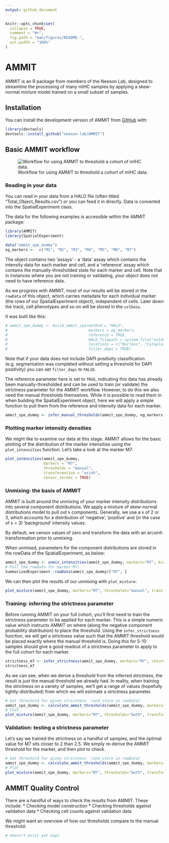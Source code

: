 ```yaml
---
output: github_document
---
```


<!-- README.md is generated from README.Rmd. Please edit that file -->

```r
knitr::opts_chunk$set(
  collapse = TRUE,
  comment = "#>",
  fig.path = "man/figures/README-",
  out.width = "100%"
)
```

# AMMIT

<!-- badges: start -->
<!-- badges: end -->

AMMIT is an R package from members of the Neeson Lab, designed to streamline the processing of many mIHC samples by applying a skew-normal mixture model trained on a small subset of samples.

## Installation

You can install the development version of AMMIT from [GitHub](https://github.com/) with:

``` r
library(devtools)
devtools::install_github("neeson-lab/AMMIT")
```

## Basic AMMIT workflow 

![Workflow for using AMMIT to threshold a cohort of mIHC data.](man/figures/ammit_package_workflow.png)


### Reading in your data

You can read in your data from a HALO file (often titled "Total_Object_Results.csv") or you can feed it in directly. Data is converted into the SpatialExperiment class. 

The data for the following examples is accessible within the AMMIT package:

``` r
library(AMMIT)
library(SpatialExperiment)
``` 
  
```r
data("ammit_spe_dummy")
eg_markers <-  c("M1", "M2", "M3", "M4", "M5", "M6", "M7")
```

The object contains two 'assays' - a 'data' assay which contains the intensity data for each marker and cell, and a 'reference' assay which contains the manually-thresholded state for each marker and cell. Note that in instances where you are not training or validating, your object does not need to have reference data. 

As we progress with AMMIT, most of our results will be stored in the `rowData` of this object, which carries metadata for each individual marker (the rows of our SpatialExperiment object), independent of cells. Later down the track, cell phenotypes and so on will be stored in the `colData`. 

It was built like this: 

```r
# ammit_spe_dummy <- build_ammit_spe(method = "HALO",
#                                    markers = eg_markers,
#                                    reference = TRUE,
#                                    HALO_filepath = system.file("extdata", "halo_output.csv", package="AMMIT"),
#                                    locations = c("Nucleus", "Cytoplasm", "Nucleus", "Cytoplasm", "Cytoplasm", "Cytoplasm", "Cytoplasm"),
#                                    filter_dapi = TRUE)
```

Note that if your data does not include DAPI positivity classification (e.g. segmentation was completed without setting a threshold for DAPI positivity) you can set `filter_dapi` to `FALSE`. 

The reference parameter here is set to `TRUE`, indicating this data has already been manually-thresholded and can be used to train (or validate) the strictness parameter for the AMMIT workflow. However, to do this we also need the manual thresholds themselves. While it is possible to read them in when building the SpatialExperiment object, here we will apply a simple function to pull them from the reference and intensity data for each marker. 

```r
ammit_spe_dummy <- infer_manual_thresholds(ammit_spe_dummy, eg_markers)
```

### Plotting marker intensity densities

We might like to examine our data at this stage. AMMIT allows for the basic plotting of the distribution of the marker intensities using the `plot_intensities` function. Let's take a look at the marker M7:

```r
plot_intensities(ammit_spe_dummy,
                 markers = "M7",
                 thresholds = "manual",
                 transformation = "asinh",
                 censor_zeroes = TRUE)
```

### Unmixing: the basis of AMMIT

AMMIT is built around the unmixing of your marker intensity distributions into several component distributions. We apply a mixture of skew-normal distributions model to pull out `k` components. Generally, we use a `k` of 2 or 3, which accounts for a distribution of 'negative', 'positive' and (in the case of `k` = 3) 'background' intensity values. 

By default, we censor values of zero and transform the data with an arcsinh transformation prior to unmixing.

When unmixed, parameters for the component distributions are stored in the rowData of the SpatialExperiment, as below:

```r
ammit_spe_dummy <- unmix_intensities(ammit_spe_dummy, markers="M7", k=2)
# Pull the rowData for marker M7:
SummarizedExperiment::rowData(ammit_spe_dummy)["M7", ]
```

We can then plot the results of our unmixing with `plot_mixture`:

```r
plot_mixture(ammit_spe_dummy, markers="M7", thresholds="manual", transformation="asinh")
```
  
### Training: inferring the strictness parameter

Before running AMMIT on your full cohort, you'll first need to train the strictness parameter to be applied for each marker. This is a simple numeric value which instructs AMMIT on where (along the negative component probability distribution) to place the threshold. Using the `infer_strictness` function, we will get a strictness value such that the AMMIT threshold would be placed exactly where the manual threshold is. Doing this for 5-10 samples should give a good readout of a strictness parameter to apply to the full cohort for each marker. 

```r
strictness_m7 <- infer_strictness(ammit_spe_dummy, markers="M7", return="strictness")
strictness_m7
```

As we can see, when we derive a threshold from the inferred strictness, the result is just the manual threshold we already had. In reality, when training the strictness on a variety of samples, we'll get a range of values (hopefully tightly-distributed) from which we will estimate a strictness parameter. 

```r
# Get threshold for given strictness  (and store in rowData)
ammit_spe_dummy <- calculate_ammit_thresholds(ammit_spe_dummy, markers="M7", strictness=strictness_m7, return="object")
# Plot
plot_mixture(ammit_spe_dummy, markers="M7", thresholds="both", transformation="asinh")
```

### Validation: testing a strictness parameter

Let's say we trained the strictness on a handful of samples, and the optimal value for M7 sits closer to 2 than 2.5. We simply re-derive the AMMIT threshold for the marker, and then plot to check. 

```r
# Get threshold for given strictness  (and store in rowData)
ammit_spe_dummy <- calculate_ammit_thresholds(ammit_spe_dummy, markers="M7", strictness=2, return="object")
# Plot
plot_mixture(ammit_spe_dummy, markers="M7", thresholds="both", transformation="asinh")
```

## AMMIT Quality Control

There are a handful of ways to check the results from AMMIT. These include: 
 * Checking model construction
 * Checking thresholds against validation data
 * Checking cell counts against validation data

We might want an overview of how our thresholds compare to the manual threshold:

```r
# doesn't exist yet oops 
``` 
